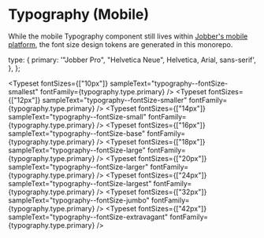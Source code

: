 
<Meta title="Design/Typography/Mobile" />

# Typography (Mobile)

<Banner type="notice" dismissible={false}>

While the mobile Typography component still lives within
[Jobber's mobile platform](https://atlantis-mobile.jobber.dev/?path=/docs/atlantis-text-and-typography-typography-internal--typography),
the font size design tokens are generated in this monorepo.

</Banner>

  type: {
    primary: '"Jobber Pro", "Helvetica Neue", Helvetica, Arial, sans-serif',
  },
};


<Typeset
  fontSizes={["10px"]}
  sampleText="typography--fontSize-smallest"
  fontFamily={typography.type.primary}
/>
<Typeset
  fontSizes={["12px"]}
  sampleText="typography--fontSize-smaller"
  fontFamily={typography.type.primary}
/>
<Typeset
  fontSizes={["14px"]}
  sampleText="typography--fontSize-small"
  fontFamily={typography.type.primary}
/>
<Typeset
  fontSizes={["16px"]}
  sampleText="typography--fontSize-base"
  fontFamily={typography.type.primary}
/>
<Typeset
  fontSizes={["18px"]}
  sampleText="typography--fontSize-large"
  fontFamily={typography.type.primary}
/>
<Typeset
  fontSizes={["20px"]}
  sampleText="typography--fontSize-larger"
  fontFamily={typography.type.primary}
/>
<Typeset
  fontSizes={["24px"]}
  sampleText="typography--fontSize-largest"
  fontFamily={typography.type.primary}
/>
<Typeset
  fontSizes={["32px"]}
  sampleText="typography--fontSize-jumbo"
  fontFamily={typography.type.primary}
/>
<Typeset
  fontSizes={["42px"]}
  sampleText="typography--fontSize-extravagant"
  fontFamily={typography.type.primary}
/>
